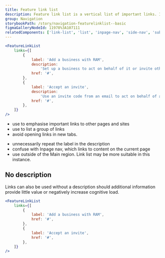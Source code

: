 ```yaml
---
title: Feature link list
description: Feature link list is a vertical list of important links. It adds prominence and additional information to help users find and understand important navigation items.
group: Navigation
storybookPath: /story/navigation-featurelinklist--basic
figmaGalleryNodeId: 11978%3A107111
relatedComponents: ['link-list', 'list', 'inpage-nav', 'side-nav', 'sub-nav']
---
```


```jsx live
<FeatureLinkList
	links={[
		{
			label: 'Add a business with RAM',
			description:
				'Set up a business to act on behalf of it or invite others to. You can do this if you are responsible for this business in Relationship Authorisation Manager (RAM).',
			href: '#',
		},
		{
			label: 'Accept an invite',
			description:
				'Use an invite code from an email to act on behalf of a business.',
			href: '#',
		},
	]}
/>
```

<DoHeading />

- use to emphasise important links to other pages and sites
- use to list a group of links
- avoid opening links in new tabs.

<DontHeading />

- unnecessarily repeat the label in the description
- confuse with Inpage nav, which links to content on the current page
- use outside of the Main region. Link list may be more suitable in this instance.

## No description

Links can also be used without a description should additional information provide little value or negatively increase cognitive load.

```jsx live
<FeatureLinkList
	links={[
		{
			label: 'Add a business with RAM',
			href: '#',
		},
		{
			label: 'Accept an invite',
			href: '#',
		},
	]}
/>
```
